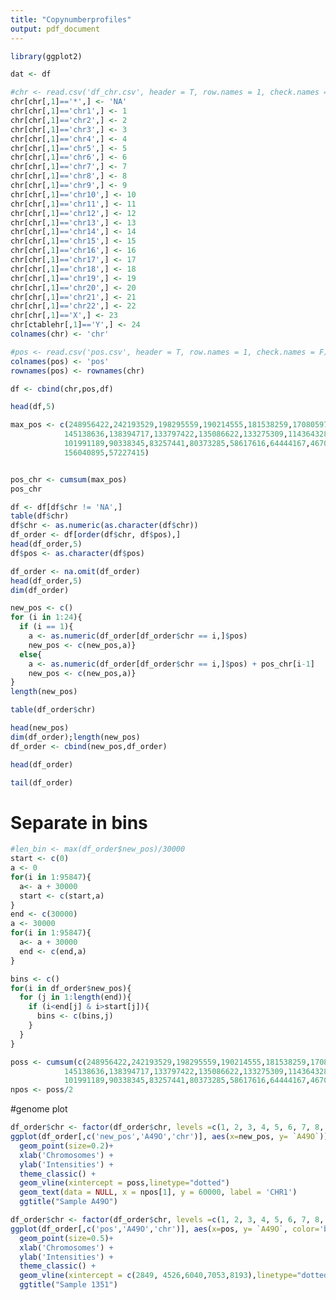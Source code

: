 ```yaml
---
title: "Copynumberprofiles"
output: pdf_document
---
```


```r
library(ggplot2)
```

```r
dat <- df
```


```r
#chr <- read.csv('df_chr.csv', header = T, row.names = 1, check.names = F)
chr[chr[,1]=='*',] <- 'NA'
chr[chr[,1]=='chr1',] <- 1
chr[chr[,1]=='chr2',] <- 2
chr[chr[,1]=='chr3',] <- 3
chr[chr[,1]=='chr4',] <- 4
chr[chr[,1]=='chr5',] <- 5
chr[chr[,1]=='chr6',] <- 6
chr[chr[,1]=='chr7',] <- 7
chr[chr[,1]=='chr8',] <- 8
chr[chr[,1]=='chr9',] <- 9
chr[chr[,1]=='chr10',] <- 10
chr[chr[,1]=='chr11',] <- 11
chr[chr[,1]=='chr12',] <- 12
chr[chr[,1]=='chr13',] <- 13
chr[chr[,1]=='chr14',] <- 14
chr[chr[,1]=='chr15',] <- 15
chr[chr[,1]=='chr16',] <- 16
chr[chr[,1]=='chr17',] <- 17
chr[chr[,1]=='chr18',] <- 18
chr[chr[,1]=='chr19',] <- 19
chr[chr[,1]=='chr20',] <- 20
chr[chr[,1]=='chr21',] <- 21
chr[chr[,1]=='chr22',] <- 22
chr[chr[,1]=='X',] <- 23
chr[ctablehr[,1]=='Y',] <- 24
colnames(chr) <- 'chr'
```


```r
#pos <- read.csv('pos.csv', header = T, row.names = 1, check.names = F)
colnames(pos) <- 'pos'
rownames(pos) <- rownames(chr)
```

```r
df <- cbind(chr,pos,df)
```

```r
head(df,5)

```

```r
max_pos <- c(248956422,242193529,198295559,190214555,181538259,170805979,159345973,
            145138636,138394717,133797422,135086622,133275309,114364328,107043718,
            101991189,90338345,83257441,80373285,58617616,64444167,46709983,50818468,
            156040895,57227415)


pos_chr <- cumsum(max_pos)
pos_chr
```

```r
df <- df[df$chr != 'NA',]
table(df$chr)
df$chr <- as.numeric(as.character(df$chr))
df_order <- df[order(df$chr, df$pos),]
head(df_order,5)
df$pos <- as.character(df$pos)
```

```r
df_order <- na.omit(df_order)
head(df_order,5)
dim(df_order)
```

```r
new_pos <- c()
for (i in 1:24){
  if (i == 1){
    a <- as.numeric(df_order[df_order$chr == i,]$pos)
    new_pos <- c(new_pos,a)}
  else{
    a <- as.numeric(df_order[df_order$chr == i,]$pos) + pos_chr[i-1]
    new_pos <- c(new_pos,a)}
}
length(new_pos)
```

```r
table(df_order$chr)
```

```r
head(new_pos)
dim(df_order);length(new_pos)
df_order <- cbind(new_pos,df_order)
```

```r
head(df_order)
```

```r
tail(df_order)
```

# Separate in bins

```r
#len_bin <- max(df_order$new_pos)/30000
start <- c(0)
a <- 0
for(i in 1:95847){
  a<- a + 30000
  start <- c(start,a)
}
end <- c(30000)
a <- 30000
for(i in 1:95847){
  a<- a + 30000
  end <- c(end,a)
}
```

```r
bins <- c()
for(i in df_order$new_pos){
  for (j in 1:length(end)){
    if (i<end[j] & i>start[j]){
      bins <- c(bins,j)
    }
  }
}
```

```r
poss <- cumsum(c(248956422,242193529,198295559,190214555,181538259,170805979,159345973,
            145138636,138394717,133797422,135086622,133275309,114364328,107043718,
            101991189,90338345,83257441,80373285,58617616,64444167,46709983,50818468))
npos <- poss/2
```

#genome plot

```r
df_order$chr <- factor(df_order$chr, levels =c(1, 2, 3, 4, 5, 6, 7, 8, 9, 10, 11, 12, 13, 14, 15, 16, 17, 18, 19, 20, 21, 22))
ggplot(df_order[,c('new_pos','A49O','chr')], aes(x=new_pos, y= `A49O`)) + 
  geom_point(size=0.2)+ 
  xlab('Chromosomes') + 
  ylab('Intensities') + 
  theme_classic() + 
  geom_vline(xintercept = poss,linetype="dotted")
  geom_text(data = NULL, x = npos[1], y = 60000, label = 'CHR1')
  ggtitle("Sample A49O")
```

```r
df_order$chr <- factor(df_order$chr, levels =c(1, 2, 3, 4, 5, 6, 7, 8, 9, 10, 11, 12, 13, 14, 15, 16, 17, 18, 19, 20, 21, 22, 23, 24))
ggplot(df_order[,c('pos','A49O','chr')], aes(x=pos, y= `A49O`, color='black')) + 
  geom_point(size=0.5)+ 
  xlab('Chromosomes') + 
  ylab('Intensities') + 
  theme_classic() + 
  geom_vline(xintercept = c(2849, 4526,6040,7053,8193),linetype="dotted")
  ggtitle("Sample 1351")
```








